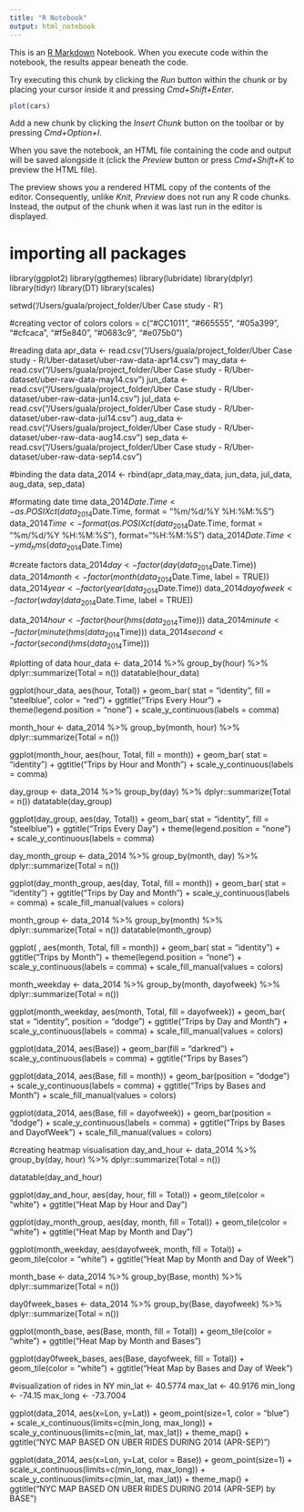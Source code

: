 ```yaml
---
title: "R Notebook"
output: html_notebook
---
```


This is an [R Markdown](http://rmarkdown.rstudio.com) Notebook. When you execute code within the notebook, the results appear beneath the code. 

Try executing this chunk by clicking the *Run* button within the chunk or by placing your cursor inside it and pressing *Cmd+Shift+Enter*. 

```r
plot(cars)
```

Add a new chunk by clicking the *Insert Chunk* button on the toolbar or by pressing *Cmd+Option+I*.

When you save the notebook, an HTML file containing the code and output will be saved alongside it (click the *Preview* button or press *Cmd+Shift+K* to preview the HTML file). 

The preview shows you a rendered HTML copy of the contents of the editor. Consequently, unlike *Knit*, *Preview* does not run any R code chunks. Instead, the output of the chunk when it was last run in the editor is displayed.

# importing all packages
library(ggplot2)
library(ggthemes)
library(lubridate)
library(dplyr)
library(tidyr)
library(DT)
library(scales)


setwd('/Users/guala/project_folder/Uber Case study - R')


#creating vector of colors
colors = c("#CC1011", "#665555", "#05a399", "#cfcaca", "#f5e840", "#0683c9", "#e075b0")


#reading data
apr_data <- read.csv("/Users/guala/project_folder/Uber Case study - R/Uber-dataset/uber-raw-data-apr14.csv")
may_data <- read.csv("/Users/guala/project_folder/Uber Case study - R/Uber-dataset/uber-raw-data-may14.csv")
jun_data <- read.csv("/Users/guala/project_folder/Uber Case study - R/Uber-dataset/uber-raw-data-jun14.csv")
jul_data <- read.csv("/Users/guala/project_folder/Uber Case study - R/Uber-dataset/uber-raw-data-jul14.csv")
aug_data <- read.csv("/Users/guala/project_folder/Uber Case study - R/Uber-dataset/uber-raw-data-aug14.csv")
sep_data <- read.csv("/Users/guala/project_folder/Uber Case study - R/Uber-dataset/uber-raw-data-sep14.csv")

#binding the data
data_2014 <- rbind(apr_data,may_data, jun_data, jul_data, aug_data, sep_data)

#formating date time
data_2014$Date.Time <- as.POSIXct(data_2014$Date.Time, format = "%m/%d/%Y %H:%M:%S")
data_2014$Time <- format(as.POSIXct(data_2014$Date.Time, format = "%m/%d/%Y %H:%M:%S"), format="%H:%M:%S")
data_2014$Date.Time <- ymd_hms(data_2014$Date.Time)

#create factors
data_2014$day <- factor(day(data_2014$Date.Time))
data_2014$month <- factor(month(data_2014$Date.Time, label = TRUE))
data_2014$year <- factor(year(data_2014$Date.Time))
data_2014$dayofweek <- factor(wday(data_2014$Date.Time, label = TRUE))

data_2014$hour <- factor(hour(hms(data_2014$Time)))
data_2014$minute <- factor(minute(hms(data_2014$Time)))
data_2014$second <- factor(second(hms(data_2014$Time)))

#plotting of data
hour_data <- data_2014 %>%
           group_by(hour) %>%
               dplyr::summarize(Total = n()) 
datatable(hour_data)

ggplot(hour_data, aes(hour, Total)) + 
        geom_bar( stat = "identity", fill = "steelblue", color = "red") +
           ggtitle("Trips Every Hour") +
            theme(legend.position = "none") +
            scale_y_continuous(labels = comma)




month_hour <- data_2014 %>%
          group_by(month, hour) %>%
             dplyr::summarize(Total = n())

ggplot(month_hour, aes(hour, Total, fill = month)) + 
       geom_bar( stat = "identity") +
          ggtitle("Trips by Hour and Month") +
           scale_y_continuous(labels = comma)



day_group <- data_2014 %>%
          group_by(day) %>%
             dplyr::summarize(Total = n()) 
datatable(day_group)

ggplot(day_group, aes(day, Total)) + 
        geom_bar( stat = "identity", fill = "steelblue") +
           ggtitle("Trips Every Day") +
            theme(legend.position = "none") +
            scale_y_continuous(labels = comma)



day_month_group <- data_2014 %>%
         group_by(month, day) %>%
             dplyr::summarize(Total = n())

ggplot(day_month_group, aes(day, Total, fill = month)) + 
        geom_bar( stat = "identity") +
           ggtitle("Trips by Day and Month") +
            scale_y_continuous(labels = comma) +
            scale_fill_manual(values = colors)


            
            
month_group <- data_2014 %>%
          group_by(month) %>%
             dplyr::summarize(Total = n()) 
datatable(month_group)

ggplot( , aes(month, Total, fill = month)) + 
        geom_bar( stat = "identity") +
           ggtitle("Trips by Month") +
            theme(legend.position = "none") +
            scale_y_continuous(labels = comma) +
            scale_fill_manual(values = colors)
            
month_weekday <- data_2014 %>%
         group_by(month, dayofweek) %>%
             dplyr::summarize(Total = n())

ggplot(month_weekday, aes(month, Total, fill = dayofweek)) + 
       geom_bar( stat = "identity", position = "dodge") +
          ggtitle("Trips by Day and Month") +
           scale_y_continuous(labels = comma) +
           scale_fill_manual(values = colors)
          
          
          
ggplot(data_2014, aes(Base)) + 
 geom_bar(fill = "darkred") +
 scale_y_continuous(labels = comma) +
 ggtitle("Trips by Bases")
 
 
 ggplot(data_2014, aes(Base, fill = month)) + 
 geom_bar(position = "dodge") +
 scale_y_continuous(labels = comma) +
 ggtitle("Trips by Bases and Month") +
 scale_fill_manual(values = colors)
 
 
 ggplot(data_2014, aes(Base, fill = dayofweek)) + 
 geom_bar(position = "dodge") +
 scale_y_continuous(labels = comma) +
 ggtitle("Trips by Bases and DayofWeek") +
 scale_fill_manual(values = colors)
 
#creating heatmap visualisation
day_and_hour <- data_2014 %>%
         group_by(day, hour) %>%
            dplyr::summarize(Total = n())

datatable(day_and_hour)

ggplot(day_and_hour, aes(day, hour, fill = Total)) +
            geom_tile(color = "white") +
              ggtitle("Heat Map by Hour and Day")

ggplot(day_month_group, aes(day, month, fill = Total)) +
            geom_tile(color = "white") +
              ggtitle("Heat Map by Month and Day") 

ggplot(month_weekday, aes(dayofweek, month, fill = Total)) +
            geom_tile(color = "white") +
              ggtitle("Heat Map by Month and Day of Week")


month_base <-  data_2014 %>%
                    group_by(Base, month) %>%
                        dplyr::summarize(Total = n()) 

day0fweek_bases <-  data_2014 %>%
                    group_by(Base, dayofweek) %>%
                        dplyr::summarize(Total = n()) 

ggplot(month_base, aes(Base, month, fill = Total)) +
            geom_tile(color = "white") +
              ggtitle("Heat Map by Month and Bases")              

ggplot(day0fweek_bases, aes(Base, dayofweek, fill = Total)) +
            geom_tile(color = "white") +
              ggtitle("Heat Map by Bases and Day of Week")

#visualization of rides in NY
min_lat <- 40.5774
max_lat <- 40.9176
min_long <- -74.15
max_long <- -73.7004

ggplot(data_2014, aes(x=Lon, y=Lat)) +
  geom_point(size=1, color = "blue") +
     scale_x_continuous(limits=c(min_long, max_long)) +
      scale_y_continuous(limits=c(min_lat, max_lat)) +
        theme_map() +
           ggtitle("NYC MAP BASED ON UBER RIDES DURING 2014 (APR-SEP)")              

ggplot(data_2014, aes(x=Lon, y=Lat, color = Base)) +
  geom_point(size=1) +
     scale_x_continuous(limits=c(min_long, max_long)) +
      scale_y_continuous(limits=c(min_lat, max_lat)) +
       theme_map() +
          ggtitle("NYC MAP BASED ON UBER RIDES DURING 2014 (APR-SEP) by BASE")              
            
            